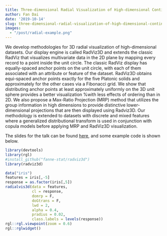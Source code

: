 ```yaml
---
title: Three-dimensional Radial Visualization of High-dimensional Continuous or Discrete Datasets
author: Fan Dai
date: '2019-10-14'
slug: three-dimensional-radial-visualization-of-high-dimensional-continuous-or-discrete-datasets
images:
  - "/post/radial-example.png"
---
```


We develop methodologies for 3D radial visualization of high-dimensional datasets. Our display engine is called RadViz3D and extends the classic RadViz that visualizes  multivariate data in the 2D plane by mapping every record to a point inside the unit circle. The classic RadViz display has equally-spaced anchor points on the unit circle, with each of them associated with an attribute or feature of the dataset. RadViz3D obtains equi-spaced anchor points exactly for the five Platonic solids and approximately for the other cases via a  Fibonacci grid. We show that distributing anchor points at least approximately uniformly on the 3D unit sphere provides a better visualization %with less effects of ordering than in 2D. We also propose a Max-Ratio Projection (MRP) method that utilizes the group information in high dimensions to provide distinctive lower-dimensional projections that are then displayed using Radviz3D. Our methodology is extended to datasets with discrete and mixed features where a generalized distributional transform is used in conjunction with copula models before applying MRP and RadViz3D visualization.

The slides for the talk can be found [here](https://isu-graphicsgroup.github.io/slide-storage/2019/10-17-Fan-Dai/slides.pdf), and some example code is shown below.

```r
library(devtools)
library(rgl)
#install_github("fanne-stat/radviz3d")
library(radviz3d)

data("iris")
features = iris[,-5]
response = as.factor(iris[,5])
radialvis3d(data = features, 
            cl = response,
            domrp = F,
            doGtrans = F, 
            lwd = 2,
            alpha = 0.4, 
            pradius = 0.02, 
            class.labels = levels(response))
rgl::rgl.viewpoint(zoom = 0.6)
rgl::rglwidget()
```

